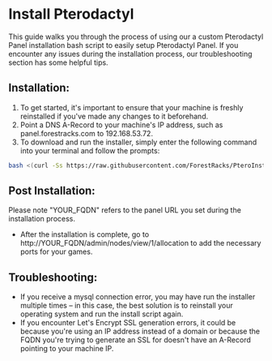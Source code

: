 # Install Pterodactyl
This guide walks you through the process of using our a custom Pterodactyl Panel installation bash script to easily setup Pterodactyl Panel. If you encounter any issues during the installation process, our troubleshooting section has some helpful tips.

## Installation:
1) To get started, it's important to ensure that your machine is freshly reinstalled if you've made any changes to it beforehand. 
2) Point a DNS A-Record to your machine's IP address, such as panel.forestracks.com to 192.168.53.72.
3) To download and run the installer, simply enter the following command into your terminal and follow the prompts:
```bash
bash <(curl -Ss https://raw.githubusercontent.com/ForestRacks/PteroInstaller/Production/install.sh || wget -O - https://raw.githubusercontent.com/ForestRacks/PteroInstaller/Production/install.sh) auto
```
## Post Installation:
Please note "YOUR_FQDN" refers to the panel URL you set during the installation process.
* After the installation is complete, go to http://YOUR_FQDN/admin/nodes/view/1/allocation to add the necessary ports for your games.

## Troubleshooting:
* If you receive a mysql connection error, you may have run the installer multiple times – in this case, the best solution is to reinstall your operating system and run the install script again.
* If you encounter Let's Encrypt SSL generation errors, it could be because you're using an IP address instead of a domain or because the FQDN you're trying to generate an SSL for doesn't have an A-Record pointing to your machine IP.